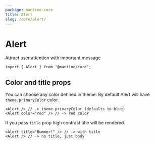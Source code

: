 ```yaml
---
package: mantine-core
title: Alert
slug: /core/alert/
---
```



# Alert

Attract user attention with important message

<PageHeader
  source="mantine-core/src/Alert/Alert.tsx"
  docs="core/Alert.mdx"
  package="@mantine/core"
/>

```tsx
import { Alert } from '@mantine/core';
```

<AlertBaseDemo />

## Color and title props

You can choose any color defined in <GatsbyLink to="/theming">theme</GatsbyLink>. By default Alert will have `theme.primaryColor` color.

```tsx
<Alert /> // -> theme.primaryColor (defaults to blue)
<Alert color="red" /> // -> red color
```

If you pass `title` prop high contrast title will be rendered.

```tsx
<Alert title="Bummer!" /> // -> with title
<Alert /> // -> no title, just body
```

<AlertConfigurator />

<PropsTable component="Alert" />
